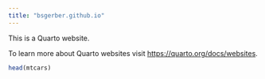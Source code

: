 ```yaml
---
title: "bsgerber.github.io"
---
```


This is a Quarto website.

To learn more about Quarto websites visit <https://quarto.org/docs/websites>.

```r
head(mtcars)
```
